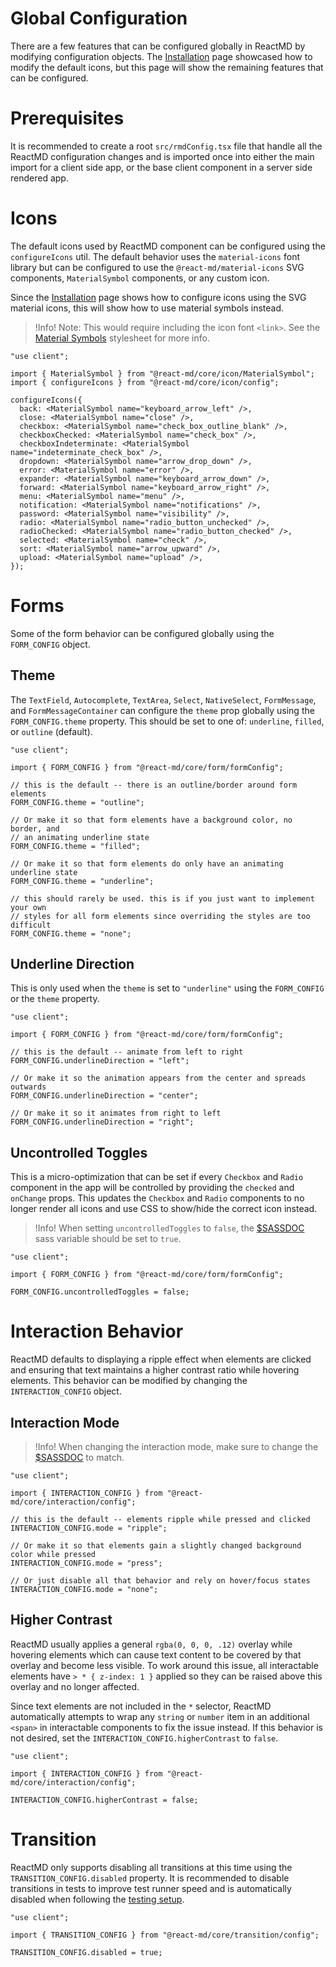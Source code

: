 # Global Configuration

There are a few features that can be configured globally in ReactMD by
modifying configuration objects. The [Installation](/getting-started/installation) page
showcased how to modify the default icons, but this page will show the
remaining features that can be configured.

# Prerequisites

It is recommended to create a root `src/rmdConfig.tsx` file that handle
all the ReactMD configuration changes and is imported once into either
the main import for a client side app, or the base client component in
a server side rendered app.

# Icons

The default icons used by ReactMD component can be configured using the
`configureIcons` util. The default behavior uses the `material-icons` font
library but can be configured to use the `@react-md/material-icons` SVG components,
`MaterialSymbol` components, or any custom icon.

Since the
[Installation](/getting-started/installation#configuring-custom-icons) page
shows how to configure icons using the SVG material icons, this will show how
to use material symbols instead.

> !Info! Note: This would require including the icon font `<link>`. See the
> [Material Symbols](/components/material-icons-and-symbols?icon=air&icon.stylesheet)
> stylesheet for more info.

```tsx fileName="src/rmdConfig.tsx"
"use client";

import { MaterialSymbol } from "@react-md/core/icon/MaterialSymbol";
import { configureIcons } from "@react-md/core/icon/config";

configureIcons({
  back: <MaterialSymbol name="keyboard_arrow_left" />,
  close: <MaterialSymbol name="close" />,
  checkbox: <MaterialSymbol name="check_box_outline_blank" />,
  checkboxChecked: <MaterialSymbol name="check_box" />,
  checkboxIndeterminate: <MaterialSymbol name="indeterminate_check_box" />,
  dropdown: <MaterialSymbol name="arrow_drop_down" />,
  error: <MaterialSymbol name="error" />,
  expander: <MaterialSymbol name="keyboard_arrow_down" />,
  forward: <MaterialSymbol name="keyboard_arrow_right" />,
  menu: <MaterialSymbol name="menu" />,
  notification: <MaterialSymbol name="notifications" />,
  password: <MaterialSymbol name="visibility" />,
  radio: <MaterialSymbol name="radio_button_unchecked" />,
  radioChecked: <MaterialSymbol name="radio_button_checked" />,
  selected: <MaterialSymbol name="check" />,
  sort: <MaterialSymbol name="arrow_upward" />,
  upload: <MaterialSymbol name="upload" />,
});
```

# Forms

Some of the form behavior can be configured globally using the `FORM_CONFIG` object.

## Theme

The `TextField`, `Autocomplete`, `TextArea`, `Select`, `NativeSelect`,
`FormMessage`, and `FormMessageContainer` can configure the `theme` prop globally
using the `FORM_CONFIG.theme` property. This should be set to one of:
`underline`, `filled`, or `outline` (default).

```tsx
"use client";

import { FORM_CONFIG } from "@react-md/core/form/formConfig";

// this is the default -- there is an outline/border around form elements
FORM_CONFIG.theme = "outline";

// Or make it so that form elements have a background color, no border, and
// an animating underline state
FORM_CONFIG.theme = "filled";

// Or make it so that form elements do only have an animating underline state
FORM_CONFIG.theme = "underline";

// this should rarely be used. this is if you just want to implement your own
// styles for all form elements since overriding the styles are too difficult
FORM_CONFIG.theme = "none";
```

## Underline Direction

This is only used when the `theme` is set to `"underline"` using the `FORM_CONFIG` or
the `theme` property.

```tsx
"use client";

import { FORM_CONFIG } from "@react-md/core/form/formConfig";

// this is the default -- animate from left to right
FORM_CONFIG.underlineDirection = "left";

// Or make it so the animation appears from the center and spreads outwards
FORM_CONFIG.underlineDirection = "center";

// Or make it so it animates from right to left
FORM_CONFIG.underlineDirection = "right";
```

## Uncontrolled Toggles

This is a micro-optimization that can be set if every `Checkbox` and `Radio`
component in the app will be controlled by providing the `checked` and
`onChange` props. This updates the `Checkbox` and `Radio` components to no
longer render all icons and use CSS to show/hide the correct icon instead.

> !Info! When setting `uncontrolledToggles` to `false`, the
> [$SASSDOC](disable-uncontrolled-input-toggles) sass variable should be set to
> `true`.

```tsx
"use client";

import { FORM_CONFIG } from "@react-md/core/form/formConfig";

FORM_CONFIG.uncontrolledToggles = false;
```

# Interaction Behavior

ReactMD defaults to displaying a ripple effect when elements are clicked and
ensuring that text maintains a higher contrast ratio while hovering elements.
This behavior can be modified by changing the `INTERACTION_CONFIG` object.

## Interaction Mode

> !Info! When changing the interaction mode, make sure to change the
> [$SASSDOC](interaction-mode) to match.

```tsx fileName="src/rmdConfig.tsx"
"use client";

import { INTERACTION_CONFIG } from "@react-md/core/interaction/config";

// this is the default -- elements ripple while pressed and clicked
INTERACTION_CONFIG.mode = "ripple";

// Or make it so that elements gain a slightly changed background color while pressed
INTERACTION_CONFIG.mode = "press";

// Or just disable all that behavior and rely on hover/focus states
INTERACTION_CONFIG.mode = "none";
```

## Higher Contrast

ReactMD usually applies a general `rgba(0, 0, 0, .12)` overlay while hovering
elements which can cause text content to be covered by that overlay and become
less visible. To work around this issue, all interactable elements have `> * {
z-index: 1 }` applied so they can be raised above this overlay and no longer
affected.

Since text elements are not included in the `*` selector, ReactMD automatically
attempts to wrap any `string` or `number` item in an additional `<span>` in
interactable components to fix the issue instead. If this behavior is not desired,
set the `INTERACTION_CONFIG.higherContrast` to `false`.

```tsx fileName="src/rmdConfig.tsx"
"use client";

import { INTERACTION_CONFIG } from "@react-md/core/interaction/config";

INTERACTION_CONFIG.higherContrast = false;
```

# Transition

ReactMD only supports disabling all transitions at this time using the
`TRANSITION_CONFIG.disabled` property. It is recommended to disable transitions
in tests to improve test runner speed and is automatically disabled when
following the [testing setup](/testing/quickstart).

```tsx fileName="src/rmdConfig.tsx"
"use client";

import { TRANSITION_CONFIG } from "@react-md/core/transition/config";

TRANSITION_CONFIG.disabled = true;
```
